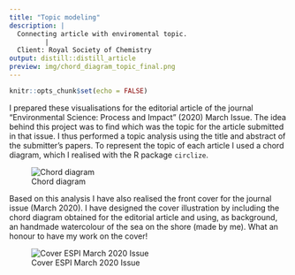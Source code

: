 ```yaml
---
title: "Topic modeling"
description: |
  Connecting article with enviromental topic.
         |
  Client: Royal Society of Chemistry
output: distill::distill_article
preview: img/chord_diagram_topic_final.png
---
```


```r
knitr::opts_chunk$set(echo = FALSE)
```

I prepared these visualisations for the editorial article of the journal "Environmental Science: Process and Impact" (2020) March Issue. The idea behind this project was to find which was the topic for the article submitted in that issue. I thus performed a topic analysis using the title and abstract of the submitter's papers. To represent the topic of each article I used a chord diagram, which I realised with the R package `circlize`.

![Chord diagram](img/chord_diagram_topic_final.png)

Based on this analysis I have also realised the front cover for the journal issue (March 2020). I have designed the cover illustration by including the chord diagram obtained for the editorial article and using, as background, an handmade watercolour of the sea on the shore (made by me). What an honour to have my work on the cover!

![Cover ESPI March 2020 Issue](img/cover.png)




